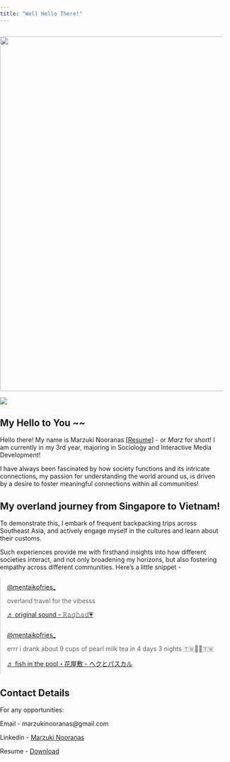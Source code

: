 ```yaml
---
title: "Well Hello There!"
---
```


```r

```

![](src/images/namelogo.png){fig-align="left" width="800"}

![](src/images/me2.jpg)

## My Hello to You \~\~

Hello there! My name is Marzuki Nooranas \[[Resume](https://raw.githubusercontent.com/mrzknrns/mrzknrns.github.io/c446afc4b2d7902cfc76a22458cbc7789d1a09d7/MARZUKI_SANIP_RESUME.pdf)\] - or *Marz* for short! I am currently in my 3rd year, majoring in Sociology and Interactive Media Development!

I have always been fascinated by how society functions and its intricate connections, my passion for understanding the world around us, is driven by a desire to foster meaningful connections within all communities!

## My overland journey from Singapore to Vietnam!

To demonstrate this, I embark of frequent backpacking trips across Southeast Asia, and actively engage myself in the cultures and learn about their customs.

Such experiences provide me with firsthand insights into how different societies interact, and not only broadening my horizons, but also fostering empathy across different communities. Here's a little snippet -

```{=html}
<style>
body, html {
  margin: 0;
  padding: 0;
  overflow-x: hidden; 
}

.tiktok-container {
  display: flex;
  flex-wrap: wrap;
  justify-content: center;
  width: 105%; 
}

.tiktok-embed {
  box-sizing: border-box;
  max-width: 100%;
  flex: 1 1 300px;
  margin: 0 auto; 
}

@media screen and (max-width: 600px) {
  .tiktok-embed {
    min-width: auto;
  }
}
</style>
```
::: tiktok-container
<blockquote class="tiktok-embed" cite="https://www.tiktok.com/@mentaikofries_/video/7181240142063996161" data-video-id="7181240142063996161" style="max-width: 605px;min-width: 325px;">

<section>

<a target="_blank" title="@mentaikofries_" href="https://www.tiktok.com/@mentaikofries_?refer=embed">@mentaikofries_</a>

<p>overland travel for the vibesss</p>

<a target="_blank" title="♬ original sound - 𝚁𝚊𝚐𝚑𝚊𝚍💗" href="https://www.tiktok.com/music/original-sound-7178872451673459457?refer=embed">♬ original sound - 𝚁𝚊𝚐𝚑𝚊𝚍💗</a>

</section>

</blockquote>

<blockquote class="tiktok-embed" cite="https://www.tiktok.com/@mentaikofries_/video/7383243879715196168" data-video-id="7383243879715196168" style="max-width: 605px;min-width: 325px;">

<section>

<a target="_blank" title="@mentaikofries_" href="https://www.tiktok.com/@mentaikofries_?refer=embed">@mentaikofries_</a>

<p>errr i drank about 9 cups of pearl milk tea in 4 days 3 nights 🇹🇼🥴🧋🇹🇼</p>

<a target="_blank" title="♬ fish in the pool・花屋敷 - ヘクとパスカル" href="https://www.tiktok.com/music/fish-in-the-pool-花屋敷-6910585281334740994?refer=embed">♬ fish in the pool・花屋敷 - ヘクとパスカル</a>

</section>

</blockquote>

```{=html}
<script async src="https://www.tiktok.com/embed.js"></script>
```
:::

## Contact Details

For any opportunities:

Email - marzukinooranas\@gmail.com

Linkedin - [Marzuki Nooranas](https://www.linkedin.com/in/marzuki-nooranas-b5947b17a/)

Resume - [Download](https://raw.githubusercontent.com/mrzknrns/mrzknrns.github.io/c446afc4b2d7902cfc76a22458cbc7789d1a09d7/MARZUKI_SANIP_RESUME.pdf)

```         
```
